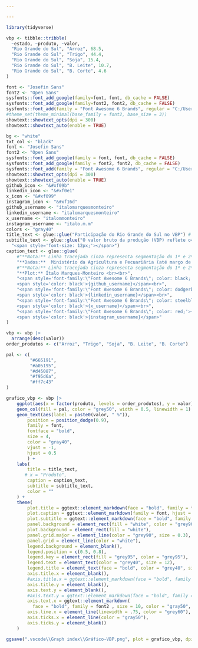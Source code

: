 ```yaml
---

---
```


```r
library(tidyverse)
```

```r
vbp <- tibble::tribble(
  ~estado, ~produto, ~valor,
  "Rio Grande do Sul", "Arroz", 68.5,
  "Rio Grande do Sul", "Trigo", 44.4,
  "Rio Grande do Sul", "Soja", 15.4,
  "Rio Grande do Sul", "B. Leite", 10.7,
  "Rio Grande do Sul", "B. Corte", 4.6
)
```

```r
font <- "Josefin Sans"
font2 <- "Open Sans"
sysfonts::font_add_google(family=font, font, db_cache = FALSE)
sysfonts::font_add_google(family=font2, font2, db_cache = FALSE)
sysfonts::font_add(family = "Font Awesome 6 Brands", regular = "C:/Users/italo/AppData/Local/Microsoft/Windows/Fonts/Font Awesome 6 Brands-Regular-400.otf") # nolint
#theme_set(theme_minimal(base_family = font2, base_size = 3))
showtext::showtext_opts(dpi = 300)
showtext::showtext_auto(enable = TRUE)
```

```r
bg <- "white"
txt_col <- "black"
font <- "Josefin Sans"
font2 <- "Open Sans"
sysfonts::font_add_google(family = font, font, db_cache = FALSE)
sysfonts::font_add_google(family = font2, font2, db_cache = FALSE)
sysfonts::font_add(family = "Font Awesome 6 Brands", regular = "C:/Users/italo/AppData/Local/Microsoft/Windows/Fonts/Font Awesome 6 Brands-Regular-400.otf") # nolint
showtext::showtext_opts(dpi = 300)
showtext::showtext_auto(enable = TRUE)
github_icon <- "&#xf09b"
linkedin_icon <- "&#xf0e1"
x_icon <- "&#xf099"
instagram_icon <- "&#xf16d"
github_username <- "italomarquesmonteiro"
linkedin_username <- "italomarquesmonteiro"
x_username <- "italommonteiro"
instagram_username <- "italo.m.m"
colors <- "gray40"
title_text <- glue::glue("Participação do Rio Grande do Sul no VBP") # nolint
subtitle_text <- glue::glue("O valor bruto da produção (VBP) reflete o<br>desempenho do agronegócio ao longo do<br>ano, considerando a produção e os preços<br>recebidos pelos produtores<br>",
  "<span style='font-size: 12px;'></span>")
caption_text <- glue::glue(
    #"**Nota:** Linha tracejada cinza representa segmentação do 1º e 2º turno do presidente.<br>",
    "**Dados:**  Ministério da Agricultura e Pecuariária (até março de 2024)<br>", # nolint
    #"**Nota:** Linha tracejada cinza representa segmentação do 1º e 2º turno do presidente.<br>",
    "**Plot:** Ítalo Marques-Monteiro <br><br>",
    "<span style='font-family:\"Font Awesome 6 Brands\"; color: black;'>{github_icon};</span> 
    <span style='color: black'>{github_username}</span><br>",
    "<span style='font-family:\"Font Awesome 6 Brands\"; color: dodgerblue4;'>{linkedin_icon};</span> 
    <span style='color: black'>{linkedin_username}</span><br>",
    "<span style='font-family:\"Font Awesome 6 Brands\"; color: steelblue;'>{x_icon};</span>
    <span style='color: black'>{x_username}</span><br>",
    "<span style='font-family:\"Font Awesome 6 Brands\"; color: red;'>{instagram_icon};</span>
    <span style='color: black'>{instagram_username}</span>"
)
```


```r
vbp <- vbp |>
  arrange(desc(valor))
order_produtos <- c("Arroz", "Trigo", "Soja", "B. Leite", "B. Corte")

pal <- c(
         "#665191",
         "#a05195",
         "#d45087",
         "#f95d6a",
         "#ff7c43"
)

grafico_vbp <- vbp |>
    ggplot(aes(x = factor(produto, levels = order_produtos), y = valor)) +
    geom_col(fill = pal, color = "grey50", width = 0.5, linewidth = 1) +
    geom_text(aes(label = paste0(valor, " %")),
        position = position_dodge(0.9),
        family = font,
        fontface = "bold",
        size = 4,
        color = "gray40",
        vjust = -1,
        hjust = 0.5
        ) +
    labs(
        title = title_text,
       # x = "Produto",
        caption = caption_text,
        subtitle = subtitle_text,
        color = ""
    ) +
    theme(
        plot.title = ggtext::element_markdown(face = "bold", family = font, size = 25, hjust = 0, color = "gray40",), # nolint
        plot.caption = ggtext::element_markdown(family = font, hjust = 0, margin = margin(10,0,0,0), size = 8, color = txt_col, lineheight = 1.2), # nolint
        plot.subtitle = ggtext::element_markdown(face = "bold", family = font, size = 15, hjust = 0, color = "gray40",),
        panel.background = element_rect(fill = "white", color = "grey90"),
        plot.background = element_rect(fill = "white"),
        panel.grid.major = element_line(color = "grey90", size = 0.3),
        panel.grid = element_line(color = "white"),
        legend.background = element_blank(),
        legend.position = c(0.5, 0.8),
        legend.key = element_rect(fill = "grey95", color = "grey95"),
        legend.text = element_text(color = "grey40", size = 12),
        legend.title = element_text(face = "bold", color = "grey40", size = 12),
        axis.title.x = element_blank(),
        #axis.title.x = ggtext::element_markdown(face = "bold", family = font,size = 15, hjust = 0, color = "gray50"), # nolint,
        axis.title.y = element_blank(),
        axis.text.y = element_blank(),
        #axis.text.y = ggtext::element_markdown(face = "bold", family = font2, size = 10, hjust = 0, color = "gray50"), # nolint,
        axis.text.x = ggtext::element_markdown(
          face = "bold", family = font2 , size = 10, color = "gray50", angle = 0, hjust = 0.5),# nolint
        axis.line.x = element_line(linewidth = .75, color = "grey60"),
        axis.ticks.x = element_line(color = "gray50"),
        axis.ticks.y = element_blank()
    )
```

```r
ggsave(".vscode\\Graph index\\Gráfico-VBP.png", plot = grafico_vbp, dpi = 300)
```


